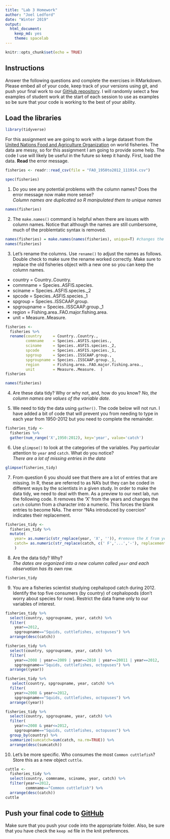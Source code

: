 ```yaml
---
title: "Lab 3 Homework"
author: "Joel Ledford"
date: "Winter 2019"
output:
  html_document:
    keep_md: yes
    theme: spacelab
---
```


```r
knitr::opts_chunk$set(echo = TRUE)
```

## Instructions
Answer the following questions and complete the exercises in RMarkdown. Please embed all of your code, keep track of your versions using git, and push your final work to our [GitHub repository](https://github.com/FRS417-DataScienceBiologists). I will randomly select a few examples of student work at the start of each session to use as examples so be sure that your code is working to the best of your ability.

## Load the libraries
```r
library(tidyverse)
```

For this assignment we are going to work with a large dataset from the [United Nations Food and Agriculture Organization](http://www.fao.org/about/en/) on world fisheries. The data are messy, so for this assignment I am going to provide some help. The code I use will likely be useful in the future so keep it handy. First, load the data. **Read** the error message.  

```r
fisheries <- readr::read_csv(file = "FAO_1950to2012_111914.csv") 
```

```r
spec(fisheries)
```

1. Do you see any potential problems with the column names? Does the error message now make more sense?  
*Column names are duplicated so R manipulated them to unique names*
```r
names(fisheries)
```

2. The `make.names()` command is helpful when there are issues with column names. Notice that although the names are still cumbersome, much of the problemtatic syntax is removed.
```r
names(fisheries) = make.names(names(fisheries), unique=T) #changes the column names
names(fisheries)
```

3. Let's rename the columns. Use `rename()` to adjust the names as follows. Double check to make sure the rename worked correctly. Make sure to replace the old fisheries object with a new one so you can keep the column names.
+ country     = Country..Country.  
+ commname    = Species..ASFIS.species.  
+ sciname     = Species..ASFIS.species._2  
+ spcode      = Species..ASFIS.species._1  
+ spgroup     = Species..ISSCAAP.group.  
+ spgroupname = Species..ISSCAAP.group._1  
+ region      = Fishing.area..FAO.major.fishing.area.  
+ unit        = Measure..Measure.  

```r
fisheries <- 
  fisheries %>% 
  rename(country     = Country..Country.,
         commname    = Species..ASFIS.species.,
         sciname     = Species..ASFIS.species._2,
         spcode      = Species..ASFIS.species._1,
         spgroup     = Species..ISSCAAP.group.,
         spgroupname = Species..ISSCAAP.group._1,
         region      = Fishing.area..FAO.major.fishing.area.,
         unit        = Measure..Measure.  )
fisheries
```

```r
names(fisheries)
```

4. Are these data tidy? Why or why not, and, how do you know?
*No, the column names are values of the variable date.*  

5. We need to tidy the data using `gather()`. The code below will not run. I have added a bit of code that will prevent you from needing to type in each year from 1950-2012 but you need to complete the remainder.
```r
fisheries_tidy <- 
  fisheries %>% 
  gather(num_range('X',1950:2012), key='year', value='catch')
```

6. Use `glimpse()` to look at the categories of the variables. Pay particular attention to `year` and `catch`. What do you notice?  
*There are a lot of missing entries in the data*  

```r
glimpse(fisheries_tidy)
```

7. From question 6 you should see that there are a lot of entries that are missing. In R, these are referred to as NA's but they can be coded in different ways by the scientists in a given study. In order to make the data tidy, we need to deal with them. As a preview to our next lab, run the following code. It removes the 'X' from the years and changes the `catch` column from a character into a numeric. This forces the blank entries to become NAs. The error "NAs introduced by coercion" indicates their replacement.
```r
fisheries_tidy <- 
  fisheries_tidy %>% 
  mutate(
    year= as.numeric(str_replace(year, 'X', '')), #remove the X from year
    catch= as.numeric(str_replace(catch, c(' F','...','-'), replacement = '')) #replace character strings with NA
    )
```

8. Are the data tidy? Why?  
*The dates are organized into a new column called `year` and each observation has its own row.*
```r
fisheries_tidy
```

9. You are a fisheries scientist studying cephalopod catch during 2012. Identify the top five consumers (by country) of cephalopods (don't worry about species for now). Restrict the data frame only to our variables of interest.
```r
fisheries_tidy %>% 
  select(country, spgroupname, year, catch) %>% 
  filter(
    year==2012,
    spgroupname=="Squids, cuttlefishes, octopuses") %>%
  arrange(desc(catch))
```

```r
fisheries_tidy %>% 
  select(country, spgroupname, year, catch) %>% 
  filter(
    year==2008 | year==2009 | year==2010 | year==20011 | year==2012,
    spgroupname=="Squids, cuttlefishes, octopuses") %>%
  arrange((year))
```

```r
fisheries_tidy %>% 
   select(country, spgroupname, year, catch) %>% 
  filter(
    year>=2008 & year<=2012,
    spgroupname=="Squids, cuttlefishes, octopuses") %>%
  arrange((year))
```

```r
fisheries_tidy %>% 
  select(country, spgroupname, year, catch) %>% 
  filter(
    year>=2008 & year<=2012,
    spgroupname=="Squids, cuttlefishes, octopuses") %>% 
  group_by(country) %>% 
  summarize(sumcatch=sum(catch, na.rm=TRUE)) %>%
  arrange(desc(sumcatch))
```

10. Let's be more specific. Who consumes the most `Common cuttlefish`? Store this as a new object `cuttle`.
```r
cuttle <- 
  fisheries_tidy %>% 
  select(country, commname, sciname, year, catch) %>% 
  filter(year==2012,
         commname=="Common cuttlefish") %>%
  arrange(desc(catch))
cuttle
```

## Push your final code to [GitHub](https://github.com/FRS417-DataScienceBiologists)
Make sure that you push your code into the appropriate folder. Also, be sure that you have check the `keep md` file in the knit preferences.
